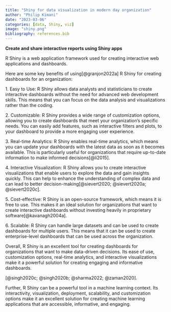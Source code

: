 ```yaml
---
title: "Shiny for data visualization in modern day organization"
author: "Philip Kimani"
date: "2023-03-06"
categories: [data, Shiny, viz]
image: "shiny.png"
bibliography: references.bib
---
```


**Create and share interactive reports using Shiny apps**

R Shiny is a web application framework used for creating interactive web applications and dashboards.

Here are some key benefits of using[@granjon2022a] R Shiny for creating dashboards for an organization:

1\. Easy to Use: R Shiny allows data analysts and statisticians to create interactive dashboards without the need for advanced web development skills. This means that you can focus on the data analysis and visualizations rather than the coding.

2\. Customizable: R Shiny provides a wide range of customization options, allowing you to create dashboards that meet your organization's specific needs. You can easily add features, such as interactive filters and plots, to your dashboard to provide a more engaging user experience.

3\. Real-time Analytics: R Shiny enables real-time analytics, which means you can update your dashboards with the latest data as soon as it becomes available. This is particularly useful for organizations that require up-to-date information to make informed decisions[@li2015].

4\. Interactive Visualization: R Shiny allows you to create interactive visualizations that enable users to explore the data and gain insights quickly. This can help to enhance the understanding of complex data and can lead to better decision-making[@sievert2020; @sievert2020a; @sievert2020c].

5\. Cost-effective: R Shiny is an open-source framework, which means it is free to use. This makes it an ideal solution for organizations that want to create interactive dashboards without investing heavily in proprietary software[@kavanagh2004a].

6\. Scalable: R Shiny can handle large datasets and can be used to create dashboards for multiple users. This means that it can be used to create enterprise-level dashboards that can be used across the organization.

Overall, R Shiny is an excellent tool for creating dashboards for organizations that want to make data-driven decisions. Its ease of use, customization options, real-time analytics, and interactive visualizations make it a powerful solution for creating engaging and informative dashboards.

[@singh2020c; @singh2020b; @sharma2022; @zaman2020].

Further, R Shiny can be a powerful tool in a machine learning context. Its interactivity, visualization, deployment, scalability, and customization options make it an excellent solution for creating machine learning applications that are accessible, informative, and engaging.
